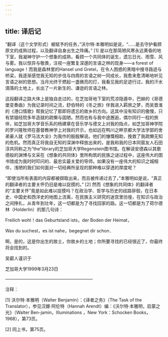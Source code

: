 ```yaml
---
---
---
```

title: 译后记
---




“翻译（这个文学形式）被赋予的任务，”沃尔特·本雅明如是说，“……是去守护看顾原文的成熟过程，以及翻译自身出生之阵痛。” [1] 是以在那简陋风寒永远黄昏的地下室，我凝神守护一个想象的成熟，看顾一个共同体的诞生，遗忘日光、雨雪、风与雾。我以惊异与敬畏，注视一座繁复深邃的言语之林的现身——a forest of language！而我是森林里的Hansel und Gretel，在令人困惑的黑暗中搜寻路迹与桥梁，我逐渐感觉我无知的步伐与四周的言语之树一同成长，我愈来愈清晰地听见言语之树的思想。当月光终于燃起一盏微亮的灯，我看见我的足迹行过，我的汗水滴落的土地上，长出了一片新生的、谦逊的言语之林。

这段翻译之路大体上是独自走过的，在芝加哥地下室的荒凉隐遁中，巴赫的《哥德堡变奏曲》为我记录时间之流，舒伯特的《冬之旅》伴我进入羁旅之梦，而吴晋淮的《港口情歌》帮我记忆了那即将遗忘的故乡的方向。这其中没有知识的傲慢，只有禁锢经院多年造就的疏懒与固陋。然而也有与我中途邂逅，偶尔同行一程的旅伴，如芝加哥大学音乐系的杨建章在音乐学与德文上对我的指点，如芝加哥神学院的罗兴隆牧师在基督教神学上对我的开示，也如远在鸭川之畔京都大学法学部的舍弟豪人就《罗马法大全》为我作的殷殷解说。他们的慷慨相助，挽救了我疏懒无知的危机。然而真正将我自无知的深渊中释放出来的，是我和我的日本同窗友人石田淳共同称之为“the”library的芝加哥大学Regenstein图书馆。在解读安德森以其歌德般的渊博与文采在《想象的共同体》里所构筑的民族之谜过程中，这座伟大的图书馆成为我时时叩问的、最忠实最关爱的导师。如果没有一座伟大的知识之城相伴，浅陋的我们如何面对一切经典所呈现的那种难以穿透的厚度呢？

“即使当所有表面的内容都被撷取出来，而且被传递过去了，”本雅明如是说，“真正的翻译者的主要关怀仍旧是难以捉摸的。” [2] 然而《想象的共同体》的翻译者的“主要关怀”竟是如此难以捉摸吗？在政治学、哲学与历史的歧路徘徊，在日本史、中国史和西洋史的地图上流离，在民族主义研究的迷宫里彷徨，在知识与政治之间挣扎，从青年到壮年，这一切都是为了寻找回家的路。这一切都是为了荷尔德林（Holderlin）的那几句诗：

Freilich wohl！das Geburtsland ists，der Boden der Heimat，

Was du suchest，es ist nahe，begegnet dir schon．

啊，是的，这是你出生的故土，你故乡的土地；你所要寻找的已经很近了，你最终将会找到的。

吴叡人谨识于

芝加哥大学1999年3月23日

————————————————————

注释：

[1] 沃尔特·本雅明（Walter Benjamin）：《译者之务》（The Task of the Translator），参见汉娜·阿伦特（Hannah Arendt）编：《沃尔特·本雅明，启蒙之光》（Walter Ben-jamin，Illuminations ，New York：Schocken Books，1968），第73页。

[2] 同上书，第75页。